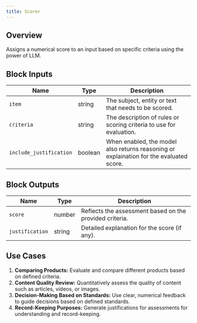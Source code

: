 ```yaml
---
title: Scorer
---
```


## Overview

Assigns a numerical score to an input based on specific criteria using the power of LLM.

## Block Inputs

| Name                    | Type    | Description                                                                             |
| ----------------------- | ------- | --------------------------------------------------------------------------------------- |
| `item`                  | string  | The subject, entity or text that needs to be scored.                                    |
| `criteria`              | string  | The description of rules or scoring criteria to use for evaluation.                     |
| `include_justification` | boolean | When enabled, the model also returns reasoning or explaination for the evaluated score. |

## Block Outputs

| Name            | Type   | Description                                             |
| --------------- | ------ | ------------------------------------------------------- |
| `score`         | number | Reflects the assessment based on the provided criteria. |
| `justification` | string | Detailed explanation for the score (if any).            |

## Use Cases

1. **Comparing Products:** Evaluate and compare different products based on defined criteria.
2. **Content Quality Review:** Quantitatively assess the quality of content such as articles, videos, or images.
3. **Decision-Making Based on Standards:** Use clear, numerical feedback to guide decisions based on defined standards.
4. **Record-Keeping Purposes:** Generate justifications for assessments for understanding and record-keeping.
